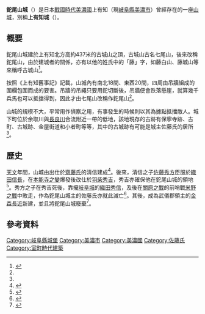 {{日本城郭概要表
|name = 鉈尾山城
|pref = 岐阜縣
|hiragana ={{lang|ja|なたおやまじょう}}
|romaji =Nataoyamajō
|img =
|img_capt = 
|img_width= 
|ar_called = 上有知城
|struct = 山城
|tower_struct = 
|builders = {{Link-ja|佐藤清信|佐藤清信}}
|build_y = [[天文_(後奈良天皇)|天文]]年間
|revamp = 
|rulers = 
|reject_y = 
|remains = 
|cultural asset = 
|rebuilding things = 
|location = {{coord|35|33|31.09|N|136|55|54.2|E|type:landmark||display=inline}}
}}

'''鉈尾山城'''（{{jpn|j=鉈尾山城|hg=なたおやまじょう|rm=Nataoyamajō}}）是日本[[戰國時代_(日本)|戰國時代]][[美濃國|美濃國]]{{Link-ja|武儀郡|武儀郡}}上有知（現[[岐阜縣|岐阜縣]][[美濃市|美濃市]]）曾經存在的一座[[山城|山城]]，別稱'''上有知城'''（{{jpn|j=上有知城|hg=こうずちじょう|rm=Kōzuchijō}}）。

== 概要 ==
鉈尾山城建於上有知北方高約437米的古城山之頂，古城山古名七尾山，後來改稱鉈尾山，由於建城者{{Link-ja|佐藤清信|佐藤清信}}的關係，亦有以他的姓氏中的「藤」字，如藤白山、藤城山等來稱呼古城山<ref name="minoshishi nataoyamajo">{{Cite book|last= |first= |author= [[美濃市|美濃市]]|authorlink= |coauthors= |year= 1979|title= 美濃市史|volume = 通史編 上巻|publisher= 美濃市|location= |pages= 246 - 247|chapter = 鉈尾山城|id= |isbn= }}</ref>。

按照《上有知舊事記》記載，山城內有南北18間、東西20間，四周由吊牆組成的圍欄包圍而成的要害。吊牆的吊繩只要用鉈切斷後，吊牆便會跌落懸崖，就算幾千兵馬也可以抵擋得到，因此才由七尾山改稱作鉈尾山<ref name="minoshishi nataoyamajo"/>。

山城的規模不大，平常用作偵察之用，有事發生的時候則以其為據點抵擋敵人。城下町位於余取川與[[長良川|長良川]]合流附近一帶的低地，該地現存的古跡有保寧寺跡、古町、古城跡、金屋街道和小者町等等，其中的古城跡有可能是城主佐藤氏的居所<ref name="minoshishi nataoyamajo"/>。

== 歷史 ==
[[天文_(後奈良天皇)|天文]]年間，山城由出仕於[[齋藤氏|齋藤氏]]的清信建成<ref>{{Cite book |last= |first= |author= 美濃市|authorlink= |coauthors= |year= 1979|title= 美濃市史|volume = 通史編 上巻|publisher= 美濃市|location= |pages= 241 - 243|chapter = 初代佐藤六左衛門尉清信|id= |isbn= }}</ref>。後來，清信之子[[佐藤秀方|佐藤秀方]]臣服於[[織田信長|織田信長]]，在[[本能寺之變|本能寺之變]]爆發後改仕於[[羽柴秀吉|羽柴秀吉]]，秀吉亦確保他在鉈尾山城的領地<ref>{{Cite book |last= |first= |author= 美濃市|authorlink= |coauthors= |year= 1979|title= 美濃市史|volume = 通史編 上巻|publisher= 美濃市|location= |pages= 243 - 248|chapter = 二代佐藤六左衛門秀方|id= |isbn= }}</ref>。秀方之子{{Link-ja|佐藤方政|佐藤方政}}在秀吉死後，靠攏[[岐阜城|岐阜城]]的[[織田秀信|織田秀信]]，及後在[[關原之戰|關原之戰]]的前哨戰[[米野之戰|米野之戰]]中敗走，作為鉈尾山城主的佐藤氏亦就此滅亡<ref>{{Cite book |last= |first= |author= 美濃市|authorlink= |coauthors= |year= 1979|title= 美濃市史|volume = 通史編 上巻|publisher= 美濃市|location= |pages= 248 - 249|chapter = 三代佐藤才次郎方政|id= |isbn= }}</ref>。其後，成為武儀郡領主的[[金森長近|金森長近]]新建{{Link-ja|小倉山城 (美濃國)|小倉山城 (美濃国)|小倉山城}}，並且將鉈尾山城廢棄<ref>{{Cite book |last= |first= |author= 美濃市|authorlink= |coauthors= |year= 1979|title= 美濃市史|volume = 通史編 上巻|publisher= 美濃市|location= |pages= 257 - 259|chapter = 金森長近|id= |isbn= }}</ref>。

== 參考資料 ==
{{Reflist|2}}

{{DEFAULTSORT:Nataoyamajō}}
[[Category:岐阜縣城堡|Category:岐阜縣城堡]]
[[Category:美濃市|Category:美濃市]]
[[Category:美濃國|Category:美濃國]]
[[Category:佐藤氏|Category:佐藤氏]]
[[Category:室町時代建築|Category:室町時代建築]]